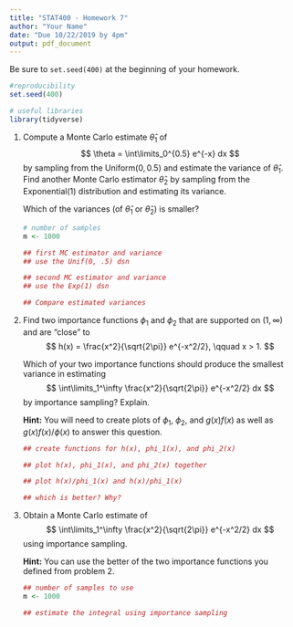 ```yaml
---
title: "STAT400 - Homework 7"
author: "Your Name"
date: "Due 10/22/2019 by 4pm"
output: pdf_document
---
```


Be sure to `set.seed(400)` at the beginning of your homework.

```r
#reproducibility
set.seed(400)
```

```r
# useful libraries
library(tidyverse)
```

1. Compute a Monte Carlo estimate $\hat{\theta}_1$ of
    $$
    \theta = \int\limits_0^{0.5} e^{-x} dx
    $$
    by sampling from the Uniform($0, 0.5$) and estimate the variance of $\hat{\theta}_1$. Find another Monte Carlo estimator $\hat{\theta}_2$ by sampling from the Exponential(1) distribution and estimating its variance.
    
    Which of the variances (of $\hat{\theta}_1$ or $\hat{\theta}_2$) is smaller?
    
    ```r
    # number of samples
    m <- 1000
    
    ## first MC estimator and variance
    ## use the Unif(0, .5) dsn
    
    ## second MC estimator and variance
    ## use the Exp(1) dsn
    
    ## Compare estimated variances
    
    ```
    
    
2. Find two importance functions $\phi_1$ and $\phi_2$ that are supported on $(1, \infty)$ and are "close" to
    $$
    h(x) = \frac{x^2}{\sqrt{2\pi}} e^{-x^2/2}, \qquad x > 1.
    $$
    
    Which of your two importance functions should produce the smallest variance in estimating
    $$
    \int\limits_1^\infty \frac{x^2}{\sqrt{2\pi}} e^{-x^2/2} dx
    $$
    by importance sampling? Explain. 
    
    **Hint:** You will need to create plots of $\phi_1$, $\phi_2$, and $g(x)f(x)$ as well as $g(x)f(x)/\phi(x)$ to answer this question.
    
    ```r
    ## create functions for h(x), phi_1(x), and phi_2(x)
    
    ## plot h(x), phi_1(x), and phi_2(x) together
    
    ## plot h(x)/phi_1(x) and h(x)/phi_1(x)
    
    ## which is better? Why?
    ```
    
3. Obtain a Monte Carlo estimate of     
    $$
    \int\limits_1^\infty \frac{x^2}{\sqrt{2\pi}} e^{-x^2/2} dx
    $$
    using importance sampling.
    
    **Hint:** You can use the better of the two importance functions you defined from problem 2.
    
    ```r
    ## number of samples to use
    m <- 1000
    
    ## estimate the integral using importance sampling
    
    ```

